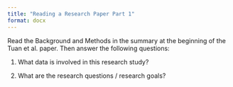 ```yaml
---
title: "Reading a Research Paper Part 1"
format: docx
---
```


Read the Background and Methods in the summary at the beginning of the Tuan et al. paper. Then answer the following questions:

1.  What data is involved in this research study?

2.  What are the research questions / research goals?
